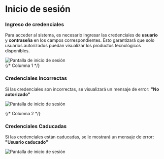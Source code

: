 
# **Inicio de sesión**

### Ingreso de credenciales

Para acceder al sistema, es necesario ingresar las credenciales de **usuario** y **contraseña** en los campos correspondientes. Esto garantizará que solo usuarios autorizados puedan visualizar los productos tecnológicos disponibles.

<div
  style={{
    position: "relative",
    width: "100%",
    maxWidth: "600px",
    height: "400px",
  }}
>
  <Image
    src="/assets/images/login.jpg"
    alt="Pantalla de inicio de sesión"
    fill
    style={{ objectFit: "contain" }}
    priority
  />
</div>
<div
  style={{
    display: "flex",
    flexWrap: "wrap",
    justifyContent: "space-between",
    gap: "20px",
    maxWidth: "1200px",
    margin: "0 auto",
  }}
>
  {/* Columna 1 */}
  <div style={{ flex: "1 1 45%" }}>
    <h3 style={{ textAlign: "center" }}>Credenciales Incorrectas</h3>
    <p style={{ textAlign: "center", marginBottom: "10px" }}>
      Si las credenciales son incorrectas, se visualizará un mensaje de error: <strong>"No autorizado"</strong>
    </p>
    <div
      style={{
        position: "relative",
        width: "100%",
        height: "400px",
      }}
    >
      <Image
        src="/assets/images/login_no_autorizado1.jpg"
        alt="Pantalla de inicio de sesión"
        fill
        style={{ objectFit: "contain" }}
        priority
      />
    </div>
  </div>

{/* Columna 2 */}

  <div style={{ flex: "1 1 45%" }}>
    <h3 style={{ textAlign: "center" }}>Credenciales Caducadas</h3>
    <p style={{ textAlign: "center", marginBottom: "10px" }}>
      Si las credenciales están caducadas, se le mostrará un mensaje de error: <strong>"Usuario caducado"</strong>
    </p>
    <div
      style={{
        position: "relative",
        width: "100%",
        height: "400px",
      }}
    >
      <Image
        src="/assets/images/login_no_autorizado2.jpg"
        alt="Pantalla de inicio de sesión"
        fill
        style={{ objectFit: "contain" }}
        priority
      />
    </div>
  </div>
</div>
